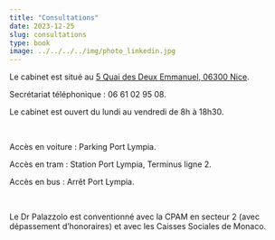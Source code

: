 ```yaml
---
title: "Consultations"
date: 2023-12-25
slug: consultations
type: book
image: ../../../../img/photo_linkedin.jpg
---
```


Le cabinet est situé au [5 Quai des Deux Emmanuel, 06300 Nice](https://www.google.com/maps/place//data=!4m2!3m1!1s0x12cddab8af34eef5:0xc661cf3ccb078d18?sa=X&ved=2ahUKEwib7uubsaqDAxVVVaQEHXB4Ce8Q4kB6BAgOEA).

Secrétariat téléphonique : 06 61 02 95 08.

Le cabinet est ouvert du lundi au vendredi de 8h à 18h30.

<br>

<!--
```python
#| echo: false
#| output: true

import geopandas as gpd
from pathlib import Path
import folium

m = folium.Map(location=[43.697763, 7.286462], zoom_start=15)
folium.TileLayer('OpenStreetMap').add_to(m)
folium.Marker(location=[43.697763, 7.286462], popup='Cabinet du Dr Palazzolo').add_to(m)
m
```

<br>
-->

Accès en voiture : Parking Port Lympia.

Accès en tram : Station Port Lympia, Terminus ligne 2.

Accès en bus : Arrêt Port Lympia.

<br>


Le Dr Palazzolo est conventionné avec la CPAM en secteur 2 (avec dépassement d'honoraires)
et avec les Caisses Sociales de Monaco.
